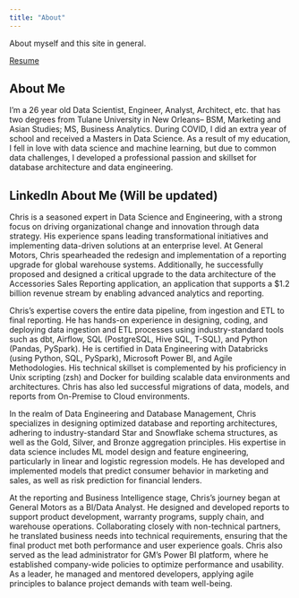 ```yaml
---
title: "About"
---
```


About myself and this site in general. 

[Resume](https://github.com/ChrisKornaros/Professional/blob/main/Chris%20Kornaros%20Resume.pdf)

## About Me
I'm a 26 year old Data Scientist, Engineer, Analyst, Architect, etc. that has two degrees from Tulane University in New Orleans-- BSM, Marketing and Asian Studies; MS, Business Analytics. During COVID, I did an extra year of school and received a Masters in Data Science. As a result of my education, I fell in love with data science and machine learning, but due to common data challenges, I developed a professional passion and skillset for database architecture and data engineering.

## LinkedIn About Me (Will be updated)
Chris is a seasoned expert in Data Science and Engineering, with a strong focus on driving organizational change and innovation through data strategy. His experience spans leading transformational initiatives and implementing data-driven solutions at an enterprise level. At General Motors, Chris spearheaded the redesign and implementation of a reporting upgrade for global warehouse systems. Additionally, he successfully proposed and designed a critical upgrade to the data architecture of the Accessories Sales Reporting application, an application that supports a $1.2 billion revenue stream by enabling advanced analytics and reporting.

Chris's expertise covers the entire data pipeline, from ingestion and ETL to final reporting. He has hands-on experience in designing, coding, and deploying data ingestion and ETL processes using industry-standard tools such as dbt, Airflow, SQL (PostgreSQL, Hive SQL, T-SQL), and Python (Pandas, PySpark). He is certified in Data Engineering with Databricks (using Python, SQL, PySpark), Microsoft Power BI, and Agile Methodologies. His technical skillset is complemented by his proficiency in Unix scripting (zsh) and Docker for building scalable data environments and architectures. Chris has also led successful migrations of data, models, and reports from On-Premise to Cloud environments.

In the realm of Data Engineering and Database Management, Chris specializes in designing optimized database and reporting architectures, adhering to industry-standard Star and Snowflake schema structures, as well as the Gold, Silver, and Bronze aggregation principles. His expertise in data science includes ML model design and feature engineering, particularly in linear and logistic regression models. He has developed and implemented models that predict consumer behavior in marketing and sales, as well as risk prediction for financial lenders.

At the reporting and Business Intelligence stage, Chris's journey began at General Motors as a BI/Data Analyst. He designed and developed reports to support product development, warranty programs, supply chain, and warehouse operations. Collaborating closely with non-technical partners, he translated business needs into technical requirements, ensuring that the final product met both performance and user experience goals. Chris also served as the lead administrator for GM's Power BI platform, where he established company-wide policies to optimize performance and usability. As a leader, he managed and mentored developers, applying agile principles to balance project demands with team well-being.

